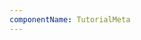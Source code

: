 ```yaml
---
componentName: TutorialMeta
---
```


<div style={{ padding: 24, border: '1px solid black' }}>
	<TutorialMeta
		heading={{ slug: 'this-is-a-heading', text: 'This is a heading' }}
		meta={{
			isBeta: true,
			readTime: 10,
			edition: 'enterprise',
			productsUsed: [
				{
					product: {
						slug: 'waypoint',
						name: 'Waypoint',
					},
					isBeta: true,
				},
				{
					product: {
						slug: 'vault',
						name: 'Vault',
					},
					isBeta: true,
				},
			],
			isInteractive: true,
			hasVideo: true,
		}}
		tutorialId="test-tutorial-id"
	/>
</div>
